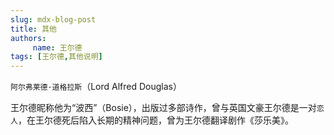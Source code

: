 ```yaml
---
slug: mdx-blog-post
title: 其他
authors:
     name: 王尔德
tags: [王尔德,其他说明]
---
```

`阿尔弗莱德·道格拉斯`（Lord Alfred Douglas）

王尔德昵称他为“波西”（Bosie），出版过多部诗作，曾与英国文豪王尔德是一对`恋人`，在王尔德死后陷入长期的精神问题，曾为王尔德翻译剧作《莎乐美》。
